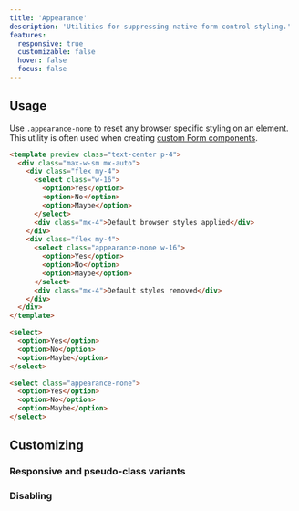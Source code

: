 ```yaml
---
title: 'Appearance'
description: 'Utilities for suppressing native form control styling.'
features:
  responsive: true
  customizable: false
  hover: false
  focus: false
---
```




## Usage

Use `.appearance-none` to reset any browser specific styling on an element. This utility is often used when creating [custom Form components](/docs/examples/forms).

```html
<template preview class="text-center p-4">
  <div class="max-w-sm mx-auto">
    <div class="flex my-4">
      <select class="w-16">
        <option>Yes</option>
        <option>No</option>
        <option>Maybe</option>
      </select>
      <div class="mx-4">Default browser styles applied</div>
    </div>
    <div class="flex my-4">
      <select class="appearance-none w-16">
        <option>Yes</option>
        <option>No</option>
        <option>Maybe</option>
      </select>
      <div class="mx-4">Default styles removed</div>
    </div>
  </div>
</template>

<select>
  <option>Yes</option>
  <option>No</option>
  <option>Maybe</option>
</select>

<select class="appearance-none">
  <option>Yes</option>
  <option>No</option>
  <option>Maybe</option>
</select>
```

## Customizing

### Responsive and pseudo-class variants

<Variants plugin="appearance" />

### Disabling

<Disabling plugin="appearance" />
